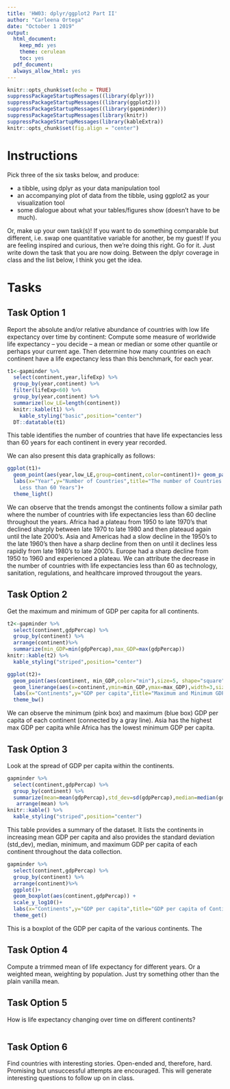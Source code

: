 ```yaml
---
title: 'HW03: dplyr/ggplot2 Part II'
author: "Carleena Ortega"
date: "October 1 2019"
output:
  html_document:
    keep_md: yes
    theme: cerulean
    toc: yes
  pdf_document:
  always_allow_html: yes
---
```


```r
knitr::opts_chunk$set(echo = TRUE)
suppressPackageStartupMessages((library(dplyr)))
suppressPackageStartupMessages((library(ggplot2)))
suppressPackageStartupMessages((library(gapminder)))
suppressPackageStartupMessages(library(knitr))
suppressPackageStartupMessages(library(kableExtra))
knitr::opts_chunk$set(fig.align = "center")
```

# Instructions

Pick three of the six tasks below, and produce:

* a tibble, using dplyr as your data manipulation tool
* an accompanying plot of data from the tibble, using ggplot2 as your visualization tool
* some dialogue about what your tables/figures show (doesn’t have to be much).

Or, make up your own task(s)! If you want to do something comparable but different, i.e. swap one quantitative variable for another, be my guest! If you are feeling inspired and curious, then we’re doing this right. Go for it. Just write down the task that you are now doing. Between the dplyr coverage in class and the list below, I think you get the idea.



# Tasks

## **Task Option 1**
Report the absolute and/or relative abundance of countries with low life expectancy over time by continent: Compute some measure of worldwide life expectancy – you decide – a mean or median or some other quantile or perhaps your current age. Then determine how many countries on each continent have a life expectancy less than this benchmark, for each year.


```r
t1<-gapminder %>% 
  select(continent,year,lifeExp) %>% 
  group_by(year,continent) %>% 
  filter(lifeExp<60) %>%
  group_by(year,continent) %>% 
  summarize(low_LE=length(continent))
  knitr::kable(t1) %>% 
    kable_styling("basic",position="center")
  DT::datatable(t1)
```
This table identifies the number of countries that have life expectancies less than 60 years for each continent in every year recorded.

We can also present this data graphically as follows:
```r
ggplot(t1)+
  geom_point(aes(year,low_LE,group=continent,color=continent))+ geom_path((aes(year,low_LE,group=continent,color=continent)))+
  labs(x="Year",y="Number of Countries",title="The number of Countries in Each Continent with Life Expectancies 
    Less than 60 Years")+
  theme_light()
```
We can observe that the trends amongst the continents follow a similar path where the number of countries with life expectancies less than 60 decline throughout the years. Africa had a plateau from 1950 to late 1970's that declined sharply between late 1970 to late 1980 and then plateaud again until the late 2000's. Asia and Americas had a slow decline in the 1950's to the late 1960's then have a sharp decline from then on until it declines less rapidly from late 1980's to late 2000's. Europe had a sharp decline from 1950 to 1960 and experienced a plateau. We can attribute the decrease in the number of countries with life expectancies less than 60 as technology, sanitation, regulations, and healthcare improved througout the years.

## **Task Option 2**
Get the maximum and minimum of GDP per capita for all continents.
```r
t2<-gapminder %>% 
  select(continent,gdpPercap) %>% 
  group_by(continent) %>%
  arrange(continent)%>%
  summarize(min_GDP=min(gdpPercap),max_GDP=max(gdpPercap))
knitr::kable(t2) %>% 
  kable_styling("striped",position="center")
```



```r
ggplot(t2)+
  geom_point(aes(continent, min_GDP,color="min"),size=5, shape="square") + geom_point(aes(continent,max_GDP,colour="max"),size=5,shape="square",alpha=0.6)+
  geom_linerange(aes(x=continent,ymin=min_GDP,ymax=max_GDP),width=3,size=1,colour="dark gray",alpha=0.5)+
  labs(x="Continents",y="GDP per capita",title="Maximum and Minimum GDP per capita of Continents") + theme(legend.position="right")+ 
  theme_bw()
```
We can observe the minimum (pink box) and maximum (blue box) GDP per capita of each continent (connected by a gray line). Asia has the highest max GDP per capita while Africa has the lowest minimum GDP per capita.

## **Task Option 3**
Look at the spread of GDP per capita within the continents.
```r
gapminder %>% 
  select(continent,gdpPercap) %>% 
  group_by(continent) %>%
  summarize(mean=mean(gdpPercap),std_dev=sd(gdpPercap),median=median(gdpPercap),min=min(gdpPercap),max=max(gdpPercap)) %>% 
   arrange(mean) %>%
knitr::kable() %>% 
  kable_styling("striped",position="center")
```
This table provides a summary of the dataset. It lists the continents in increasing mean GDP per capita and also provides the standard deviation (std_dev), median, minimum, and maximum GDP per capita of each continent throughout the data collection.

```r
gapminder %>% 
  select(continent,gdpPercap) %>% 
  group_by(continent) %>%
  arrange(continent)%>%
  ggplot()+
  geom_boxplot(aes(continent,gdpPercap)) +
  scale_y_log10()+
  labs(x="Continents",y="GDP per capita",title="GDP per capita of Continents")+
  theme_get()
```
This is a boxplot of the GDP per capita of the various continents. The 

## Task Option 4
Compute a trimmed mean of life expectancy for different years. Or a weighted mean, weighting by population. Just try something other than the plain vanilla mean.

## **Task Option 5**
How is life expectancy changing over time on different continents?

```r

```

## Task Option 6
Find countries with interesting stories. Open-ended and, therefore, hard. Promising but unsuccessful attempts are encouraged. This will generate interesting questions to follow up on in class.

